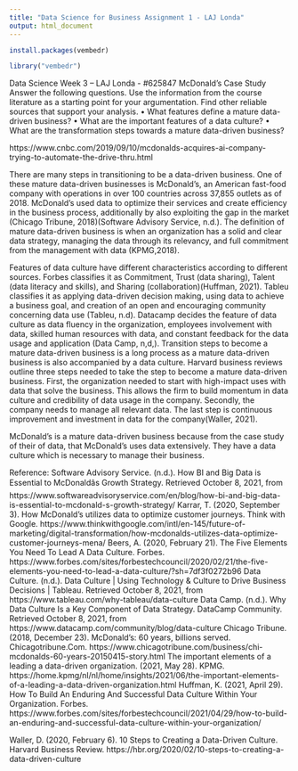 ```yaml
---
title: "Data Science for Business Assignment 1 - LAJ Londa"
output: html_document
---   
```


```r

install.packages(vembedr)

library("vembedr")

```



Data Science Week 3 – LAJ Londa - #625847
McDonald’s Case Study
Answer the following questions. Use the information from the course literature as a starting point for your argumentation. Find other reliable sources that support your analysis.
•	What features define a mature data-driven business?
•	What are the important features of a data culture?
•	What are the transformation steps towards a mature data-driven business?

https://www.cnbc.com/2019/09/10/mcdonalds-acquires-ai-company-trying-to-automate-the-drive-thru.html

There are many steps in transitioning to be a data-driven business. One of these mature data-driven businesses is McDonald’s, an American fast-food company with operations in over 100 countries across 37,855 outlets as of 2018. McDonald’s used data to optimize their services and create efficiency in the business process, additionally by also exploiting the gap in the market (Chicago Tribune, 2018)(Software Advisory Service, n.d.). 
The definition of mature data-driven business is when an organization has a solid and clear data strategy, managing the data through its relevancy, and full commitment from the management with data (KPMG,2018).

Features of data culture have different characteristics according to different sources. Forbes classifies it as Commitment, Trust (data sharing), Talent (data literacy and skills), and Sharing (collaboration)(Huffman, 2021). Tableu classifies it as applying data-driven decision making, using data to achieve a business goal, and creation of an open and encouraging community concerning data use (Tableu, n.d). Datacamp decides the feature of data culture as data fluency in the organization, employees involvement with data, skilled human resources with data, and constant feedback for the data usage and application (Data Camp, n,d,). 
Transition steps to become a mature data-driven business is a long process as a mature data-driven business is also accompanied by a data culture. Harvard business reviews outline three steps needed to take the step to become a mature data-driven business. First, the organization needed to start with high-impact uses with data that solve the business. This allows the firm to build momentum in data culture and credibility of data usage in the company. Secondly, the company needs to manage all relevant data. The last step is continuous improvement and investment in data for the company(Waller, 2021).

McDonald’s is a mature data-driven business because from the case study of their of data, that McDonald’s uses data extensively. They have a data culture which is necessary to manage their business.














Reference:
Software Advisory Service. (n.d.). How BI and Big Data is Essential to McDonaldâs Growth Strategy. Retrieved October 8, 2021, from https://www.softwareadvisoryservice.com/en/blog/how-bi-and-big-data-is-essential-to-mcdonald-s-growth-strategy/
Karrar, T. (2020, September 3). How McDonald's utilizes data to optimize customer journeys. Think with Google. https://www.thinkwithgoogle.com/intl/en-145/future-of-marketing/digital-transformation/how-mcdonalds-utilizes-data-optimize-customer-journeys-mena/
Beers, A. (2020, February 21). The Five Elements You Need To Lead A Data Culture. Forbes. https://www.forbes.com/sites/forbestechcouncil/2020/02/21/the-five-elements-you-need-to-lead-a-data-culture/?sh=7df3f0272b96
Data Culture. (n.d.). Data Culture | Using Technology & Culture to Drive Business Decisions | Tableau. Retrieved October 8, 2021, from https://www.tableau.com/why-tableau/data-culture
Data Camp. (n.d.). Why Data Culture Is a Key Component of Data Strategy. DataCamp Community. Retrieved October 8, 2021, from https://www.datacamp.com/community/blog/data-culture
Chicago Tribune. (2018, December 23). McDonald's: 60 years, billions served. Chicagotribune.Com. https://www.chicagotribune.com/business/chi-mcdonalds-60-years-20150415-story.html
The important elements of a leading a data-driven organization. (2021, May 28). KPMG. https://home.kpmg/nl/nl/home/insights/2021/06/the-important-elements-of-a-leading-a-data-driven-organization.html
Huffman, K. (2021, April 29). How To Build An Enduring And Successful Data Culture Within Your Organization. Forbes. https://www.forbes.com/sites/forbestechcouncil/2021/04/29/how-to-build-an-enduring-and-successful-data-culture-within-your-organization/

Waller, D. (2020, February 6). 10 Steps to Creating a Data-Driven Culture. Harvard Business Review. https://hbr.org/2020/02/10-steps-to-creating-a-data-driven-culture






